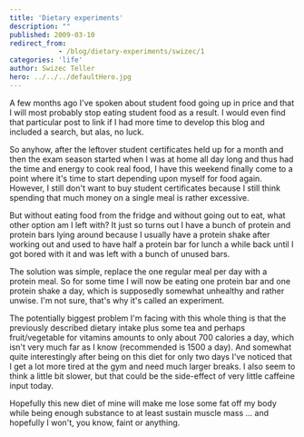```yaml
---
title: 'Dietary experiments'
description: ""
published: 2009-03-10
redirect_from: 
            - /blog/dietary-experiments/swizec/1
categories: 'life'
author: Swizec Teller
hero: ../../../defaultHero.jpg
---
```

A few months ago I've spoken about student food going up in price and that I will most probably stop eating student food as a result. I would even find that particular post to link if I had more time to develop this blog and included a search, but alas, no luck.

So anyhow, after the leftover student certificates held up for a month and then the exam season started when I was at home all day long and thus had the time and energy to cook real food, I have this weekend finally come to a point where it's time to start depending upon myself for food again. However, I still don't want to buy student certificates because I still think spending that much money on a single meal is rather excessive.

But without eating food from the fridge and without going out to eat, what other option am I left with? It just so turns out I have a bunch of protein and protein bars lying around because I usually have a protein shake after working out and used to have half a protein bar for lunch a while back until I got bored with it and was left with a bunch of unused bars.

The solution was simple, replace the one regular meal per day with a protein meal. So for some time I will now be eating one protein bar and one protein shake a day, which is supposedly somewhat unhealthy and rather unwise. I'm not sure, that's why it's called an experiment.

The potentially biggest problem I'm facing with this whole thing is that the previously described dietary intake plus some tea and perhaps fruit/vegetable for vitamins amounts to only about 700 calories a day, which isn't very much far as I know (recommended is 1500 a day). And somewhat quite interestingly after being on this diet for only two days I've noticed that I get a lot more tired at the gym and need much larger breaks. I also seem to think a little bit slower, but that could be the side-effect of very little caffeine input today.

Hopefully this new diet of mine will make me lose some fat off my body while being enough substance to at least sustain muscle mass ... and hopefully I won't, you know, faint or anything.